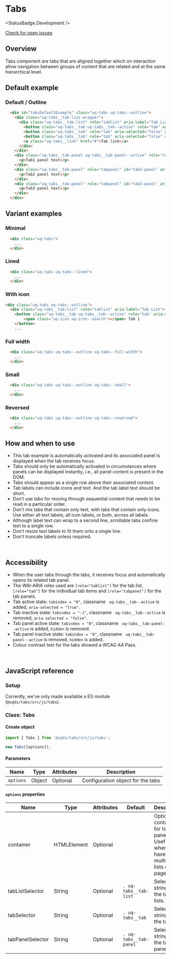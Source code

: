 
# Tabs

<StatusBadge.Development />

<a href="https://github.com/uq-its-ss/design-system/issues" class="uq-button uq-button--text" target="_blank">Check for open issues</a>

## Overview

Tabs component are tabs that are aligned together which on interaction allow navigation between groups of content that are related and at the same 
hierarchical level.

## Default example

### Default / Outline 

<Canvas withSource="none">
  <Story id="components-tabs--tabs-outline" />
</Canvas>

```html
  <div id="tabsDefaultExample" class="uq-tabs uq-tabs--outline">
    <div class="uq-tabs__tab-list-wrapper">
      <div class="uq-tabs__tab-list" role="tablist" aria-label="Tab List">
        <button class="uq-tabs__tab uq-tabs__tab--active" role="tab" aria-selected="true" aria-controls="tab1-panel" id="tab1">Tab 1</button>
        <button class="uq-tabs__tab" role="tab" aria-selected="false" aria-controls="tab2-panel" id="tab2" tabindex="-1">Tab 2</button>
        <button class="uq-tabs__tab" role="tab" aria-selected="false" aria-controls="tab3-panel" id="tab3" tabindex="-1">Tab 3</button>
        <a class="uq-tabs__link" href="#">Tab link</a>
      </div>
    </div>
    <div class="uq-tabs__tab-panel uq-tabs__tab-panel--active" role="tabpanel" id="tab1-panel" aria-labelledby="tab1" tabindex="0">
      <p>Tab1 panel text</p>
    </div>
    <div class="uq-tabs__tab-panel" role="tabpanel" id="tab2-panel" aria-labelledby="tab2" tabindex="0" hidden="">
      <p>Tab2 panel text</p>
    </div>
    <div class="uq-tabs__tab-panel" role="tabpanel" id="tab3-panel" aria-labelledby="tab3" tabindex="0" hidden="">
      <p>Tab3 panel text</p>
    </div>
  </div>
```

## Variant examples

### Minimal

<Canvas withSource="none">
  <Story id="components-tabs--tabs-minimal" />
</Canvas>

```html
  <div class="uq-tabs">
    ...
  </div>
```

### Lined

<Canvas withSource="none">
  <Story id="components-tabs--tabs-lined" />
</Canvas>

```html
  <div class="uq-tabs uq-tabs--lined">
    ...
  </div>
```

### With icon

<Canvas withSource="none">
  <Story id="components-tabs--tabs-with-icon" />
</Canvas>

```html
<div class="uq-tabs uq-tabs--outline">
  <div class="uq-tabs__tab-list" role="tablist" aria-label="Tab List">
    <button class="uq-tabs__tab uq-tabs__tab--active" role="tab" aria-selected="true" aria-controls="tab1-panel" id="tab1">
        <span class="uq-icon uq-icon--search"></span> Tab 1
    </button>
    ...
```

### Full width

<Canvas withSource="none">
  <Story id="components-tabs--tabs-full-width" />
</Canvas>

```html
  <div class="uq-tabs uq-tabs--outline uq-tabs--full-width">
    ...
  </div>
```

### Small

<Canvas withSource="none">
  <Story id="components-tabs--tabs-small" />
</Canvas>

```html
  <div class="uq-tabs uq-tabs--outline uq-tabs--small">
    ...
  </div>
```

### Reversed

<Canvas withSource="none">
  <Story id="components-tabs--tabs-reversed" />
</Canvas>

```html
  <div class="uq-tabs uq-tabs--outline uq-tabs--reversed">
    ...
  </div>
```

## How and when to use

- This tab example is automatically activated and its associated panel is displayed when the tab receives focus. 
- Tabs should only be automatically activated in circumstances where panels can be displayed instantly, i.e., all panel content is present in the DOM.
- Tabs should appear as a single row above their associated content.
- Tab labels can include icons and text. And the tab label text should be short.
- Don’t use tabs for moving through sequential content that needs to be read in a particular order.
- Don’t mix tabs that contain only text, with tabs that contain only icons. Use either all text labels, all icon labels, or both, across all labels.
- Although label text can wrap to a second line, scrollable tabs confine text to a single row.
- Don’t resize text labels to fit them onto a single line.
- Don’t truncate labels unless required.
<br />

## Accessibility

- When the user tabs through the tabs, it receives focus and automatically opens its related tab panel.
- The WAI-ARIA roles used are `[role="tablist"]` for the tab list, `[role="tab"]` for the individual tab items and `[role="tabpanel"]` for the tab panels.
- Tab active state: `tabindex = "0"`, classname ` uq-tabs__tab--active` is added, `aria-selected = "true"`.
- Tab inactive state: `tabindex = "-1"`, classname ` uq-tabs__tab--active` is removed, `aria-selected = "false"`.
- Tab panel active state: `tabindex = "0"`, classname ` uq-tabs__tab-panel--active` is added, `hidden` is removed.
- Tab panel inactive state: `tabindex = "0"`, classname ` uq-tabs__tab-panel--active` is removed, `hidden` is added.
- Colour contrast test for the tabs showed a WCAG AA Pass.
<br />

## JavaScript reference

### Setup

Currently, we've only made available a ES module (`@uqds/tabs/src/js/tabs`).

### Class: Tabs

#### Create object

```javascript
import { Tabs } from '@uqds/tabs/src/js/tabs';

new Tabs([options]);
```

#### Parameters

| Name | Type | Attributes | Description |
| ---- | ---- | ---------- | ----------- |
| `options` | Object | Optional | Configuration object for the tabs |

#### `options` properties

| Name | Type | Attributes | Default | Description |
| ---- | ---- | ---------- | ------- | ----------- |
| container | HTMLElement | Optional | | Optional container for tabs and panels. Useful for when you have multiple tab lists on a page. |
| tabListSelector | String | Optional | `. uq-tabs__tab-list` | Selector string of the tab lists. |
| tabSelector | String | Optional | `. uq-tabs__tab` | Selector string of the tabs. |
| tabPanelSelector | String | Optional | `. uq-tabs__tab-panel` | Selector string of the tab panels. |
